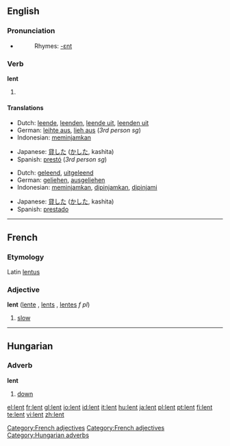 {{see|Lent}}
==English==

===Pronunciation===
*{{IPA|/lεnt/}}
*:Rhymes: [[Rhymes:English:-ɛnt|-ɛnt]]

===Verb===
'''lent'''
# {{past of|[[lend]]}}

====Translations====
{{trans-top|past tense of lend}}
*Dutch: [[leende]], [[leenden]], [[leende uit]], [[leenden uit]]
*German: [[leihte aus]], [[lieh aus]] (''3rd person sg'')
*Indonesian: [[pinjam|meminjamkan]]
{{trans-mid}}
*Japanese: [[貸した]] ([[かした]], kashita)
*Spanish: [[prestó]] (''3rd person sg'')
{{trans-bottom}}

{{trans-top|past participle of lend}}
*Dutch: [[geleend]], [[uitgeleend]]
*German: [[geliehen]], [[ausgeliehen]]
*Indonesian: [[pinjam|meminjamkan]], [[pinjam|dipinjamkan]], [[pinjam|dipinjami]]
{{trans-mid}}
*Japanese: [[貸した]] ([[かした]], kashita)
*Spanish: [[prestado]]
{{trans-bottom}}

----

==French==
===Etymology===
Latin [[lentus]]
===Adjective===
'''lent''' {{m}} ([[lente]] {{f}}, [[lents]] {{p}}, [[lentes]] ''f pl'')

# [[slow]]

[[Category:French adjectives]]


----

==Hungarian==
===Adverb===
'''lent'''

#[[down]]

[[Category:French adjectives]]
[[Category:Hungarian adverbs]]

[[el:lent]]
[[fr:lent]]
[[gl:lent]]
[[io:lent]]
[[id:lent]]
[[it:lent]]
[[hu:lent]]
[[ja:lent]]
[[pl:lent]]
[[pt:lent]]
[[fi:lent]]
[[te:lent]]
[[vi:lent]]
[[zh:lent]]